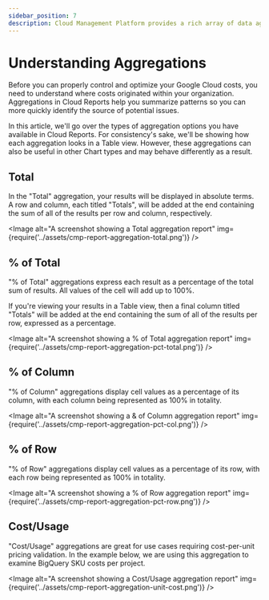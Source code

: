 ```yaml
---
sidebar_position: 7
description: Cloud Management Platform provides a rich array of data aggregation functions, useful for various cost or spend analysis tasks.
---
```


# Understanding Aggregations

Before you can properly control and optimize your Google Cloud costs, you need to understand where costs originated within your organization. Aggregations in Cloud Reports help you summarize patterns so you can more quickly identify the source of potential issues.

In this article, we'll go over the types of aggregation options you have available in Cloud Reports. For consistency's sake, we'll be showing how each aggregation looks in a Table view. However, these aggregations can also be useful in other Chart types and may behave differently as a result.

## Total

In the "Total" aggregation, your results will be displayed in absolute terms. A row and column, each titled "Totals", will be added at the end containing the sum of all of the results per row and column, respectively.


<Image
  alt="A screenshot showing a Total aggregation report"
  img={require('../assets/cmp-report-aggregation-total.png')}
/>

## % of Total

"% of Total" aggregations express each result as a percentage of the total sum of results. All values of the cell will add up to 100%.

If you're viewing your results in a Table view, then a final column titled "Totals" will be added at the end containing the sum of all of the results per row, expressed as a percentage.

<Image
  alt="A screenshot showing a % of Total aggregation report"
  img={require('../assets/cmp-report-aggregation-pct-total.png')}
/>

## % of Column

"% of Column" aggregations display cell values as a percentage of its column, with each column being represented as 100% in totality.

<Image
  alt="A screenshot showing a & of Column aggregation report"
  img={require('../assets/cmp-report-aggregation-pct-col.png')}
/>

## % of Row

"% of Row" aggregations display cell values as a percentage of its row, with each row being represented as 100% in totality.

<Image
  alt="A screenshot showing a % of Row aggregation report"
  img={require('../assets/cmp-report-aggregation-pct-row.png')}
/>

## Cost/Usage

"Cost/Usage" aggregations are great for use cases requiring cost-per-unit pricing validation. In the example below, we are using this aggregation to examine BigQuery SKU costs per project.

<Image
  alt="A screenshot showing a Cost/Usage aggregation report"
  img={require('../assets/cmp-report-aggregation-unit-cost.png')}
/>
